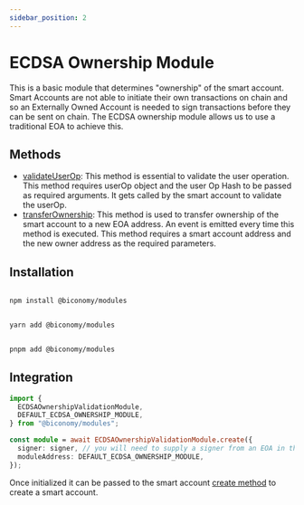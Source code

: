 ```yaml
---
sidebar_position: 2
---
```


# ECDSA Ownership Module

This is a basic module that determines "ownership" of the smart account. Smart Accounts are not able to initiate their own transactions on chain and so an Externally Owned Account is needed to sign transactions before they can be sent on chain. The ECDSA ownership module allows us to use a traditional EOA to achieve this.

## Methods
- [validateUserOp](https://github.com/bcnmy/scw-contracts/blob/b5be5399ef0e411b62b4342e12a15e34c35bb83c/contracts/smart-account/modules/EcdsaOwnershipRegistryModule.sol#L90C14-L90C28): This method is essential to validate the user operation. This method requires userOp object and the user Op Hash to be passed as required arguments. It gets called by the smart account to validate the userOp.
- [transferOwnership](https://github.com/bcnmy/scw-contracts/blob/b5be5399ef0e411b62b4342e12a15e34c35bb83c/contracts/smart-account/modules/EcdsaOwnershipRegistryModule.sol#L142C14-L142C14): This method is used to transfer ownership of the smart account to a new EOA address. An event is emitted every time this method is executed. This method requires a smart account address and the new owner address as the required parameters.
## Installation


<Tabs>
<TabItem value="js" label="npm">

```bash

npm install @biconomy/modules

```

</TabItem>
<TabItem value="py" label="yarn">

```bash

yarn add @biconomy/modules

```

</TabItem>
<TabItem value="java" label="pnpm">

```bash

pnpm add @biconomy/modules

```

</TabItem>
</Tabs>

## Integration

```typescript
import {
  ECDSAOwnershipValidationModule,
  DEFAULT_ECDSA_OWNERSHIP_MODULE,
} from "@biconomy/modules";

const module = await ECDSAOwnershipValidationModule.create({
  signer: signer, // you will need to supply a signer from an EOA in this step
  moduleAddress: DEFAULT_ECDSA_OWNERSHIP_MODULE,
});
```

Once initialized it can be passed to the smart account [create method](/Account/methods/create) to create a smart account.
